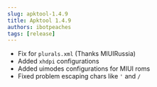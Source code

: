 ```yaml
---
slug: apktool-1.4.9
title: Apktool 1.4.9
authors: ibotpeaches
tags: [release]
---
```


- Fix for `plurals.xml` (Thanks MIUIRussia)
- Added `xhdpi` configurations
- Added uimodes configurations for MIUI roms
- Fixed problem escaping chars like `'` and `/`
